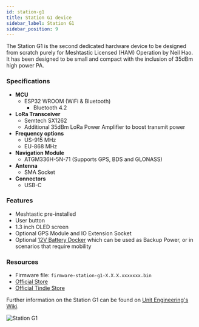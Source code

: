 ```yaml
---
id: station-g1
title: Station G1 device
sidebar_label: Station G1
sidebar_position: 9
---
```


The Station G1 is the second dedicated hardware device to be designed from scratch purely for Meshtastic Licensed (HAM) Operation by Neil Hao. It has been designed to be small and compact with the inclusion of 35dBm high power PA.

### Specifications

- **MCU**
  - ESP32 WROOM (WiFi & Bluetooth)
    - Bluetooth 4.2
- **LoRa Transceiver**
  - Semtech SX1262
  - Additional 35dBm LoRa Power Amplifier to boost transmit power
- **Frequency options**
  - US-915 MHz
  - EU-868 MHz
- **Navigation Module**
  - ATGM336H-5N-71 (Supports GPS, BDS and GLONASS)
- **Antenna**
  - SMA Socket
- **Connectors**
  - USB-C

### Features

- Meshtastic pre-installed
- User button
- 1.3 inch OLED screen
- Optional GPS Module and IO Extension Socket
- Optional [12V Battery Docker](https://shop.uniteng.com/product/12v-battery-docker-for-station-edition-g1/) which can be used as Backup Power, or in scenarios that require mobility

### Resources

- Firmware file: `firmware-station-g1-X.X.X.xxxxxxx.bin`
- [Official Store](https://shop.uniteng.com/product/meshtastic-mesh-device-station-edition/)
- [Official Tindie Store](https://www.tindie.com/products/neilhao/meshtastic-mesh-device-station-edition/)

Further information on the Station G1 can be found on [Unit Engineering's Wiki](https://uniteng.com/wiki/doku.php?id=meshtastic:station).

![Station G1](/img/hardware/station-g1.jpg)

